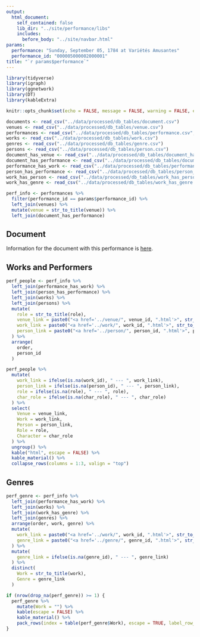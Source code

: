 ```yaml
---
output:
  html_document:
    self_contained: false
    lib_dir: "../site/performance/libs"
    includes:
      before_body: "../site/navbar.html"
params:
  performance: "Sunday, September 05, 1784 at Variétés Amusantes"
  performance_id: "000005000002000001"
title: "`r params$performance`"
---
```


```r
library(tidyverse)
library(igraph)
library(ggnetwork)
library(DT)
library(kableExtra)

knitr::opts_chunk$set(echo = FALSE, message = FALSE, warning = FALSE, error = FALSE)

documents <- read_csv("../data/processed/db_tables/document.csv")
venues <- read_csv("../data/processed/db_tables/venue.csv")
performances <- read_csv("../data/processed/db_tables/performance.csv", col_types = "cncccccccD")
works <- read_csv("../data/processed/db_tables/work.csv")
genres <- read_csv("../data/processed/db_tables/genre.csv")
persons <- read_csv("../data/processed/db_tables/person.csv")
document_has_venue <- read_csv("../data/processed/db_tables/document_has_venue.csv")
document_has_performance <- read_csv("../data/processed/db_tables/document_has_performance.csv")
performance_has_work <- read_csv("../data/processed/db_tables/performance_has_work.csv")
person_has_performance <- read_csv("../data/processed/db_tables/person_has_performance.csv")
work_has_person <- read_csv("../data/processed/db_tables/work_has_person.csv")
work_has_genre <- read_csv("../data/processed/db_tables/work_has_genre.csv")

```

```r
perf_info <- performances %>%
  filter(performance_id == params$performance_id) %>%
  left_join(venues) %>%
  mutate(venue = str_to_title(venue)) %>%
  left_join(document_has_performance)
```

## Document
Information for the document with this performance is [here](`r paste0("../document/", unique(perf_info$doc_id)[1], ".html")`).

## Works and Performers
```r
perf_people <- perf_info %>%
  left_join(performance_has_work) %>%
  left_join(person_has_performance) %>%
  left_join(works) %>%
  left_join(persons) %>%
  mutate(
    role = str_to_title(role),
    venue_link = paste0("<a href='../venue/", venue_id, ".html'>", str_to_title(venue), "</a>"),
    work_link = paste0("<a href='../work/", work_id, ".html'>", str_to_title(work), "</a>"),
    person_link = paste0("<a href='../person/", person_id, ".html'>", person, "</a>")
  ) %>%
  arrange(
    order,
    person_id
  )

perf_people %>%
  mutate(
    work_link = ifelse(is.na(work_id), " --- ", work_link),
    person_link = ifelse(is.na(person_id), " --- ", person_link),
    role = ifelse(is.na(role), " --- ", role),
    char_role = ifelse(is.na(char_role), " --- ", char_role)
  ) %>%
  select(
    Venue = venue_link,
    Work = work_link,
    Person = person_link,
    Role = role,
    Character = char_role
  ) %>%
  ungroup() %>%
  kable("html", escape = FALSE) %>%
  kable_material() %>%
  collapse_rows(columns = 1:3, valign = "top")

```

## Genres
```r
perf_genre <- perf_info %>%
  left_join(performance_has_work) %>%
  left_join(works) %>%
  left_join(work_has_genre) %>%
  left_join(genres) %>%
  arrange(order, work, genre) %>%
  mutate(
    work_link = paste0("<a href='../work/", work_id, ".html'>", str_to_title(work), "</a>"),
    genre_link = paste0("<a href='../genre/", genre_id, ".html'>", str_to_title(genre), "</a>")
  ) %>%
  mutate(
    genre_link = ifelse(is.na(genre_id), " --- ", genre_link)
  ) %>%
  distinct(
    Work = str_to_title(work), 
    Genre = genre_link
  )

if (nrow(drop_na(perf_genre)) >= 1) {
  perf_genre %>%
    mutate(Work = "") %>%
    kable(escape = FALSE) %>%
    kable_material() %>%
    pack_rows(index = table(perf_genre$Work), escape = TRUE, label_row_css = "background-color: #d1d1d1")
}  

```
